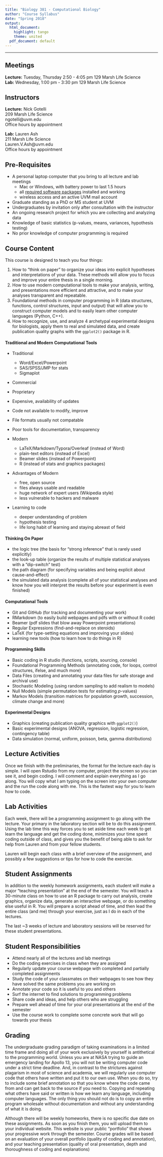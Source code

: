 ```yaml
---
title: "Biology 381 - Computational Biology"
author: "Course Syllabus"
date: "Spring 2018"
output:
  html_document:
    highlight: tango
    theme: united
  pdf_document: default
---
```


___

## Meetings

**Lecture:** Tuesday, Thursday 2:50 - 4:05 pm 129 Marsh Life Science   
**Lab:** Wednesday, 1:00 pm - 3:30 pm 129 Marsh Life Science

## Instructors

**Lecture:** Nick Gotelli   
209 Marsh Life Science   
ngotelli@uvm.edu   
Office hours by appointment

**Lab:** Lauren Ash   
211 Marsh Life Science   
Lauren.V.Ash@uvm.edu   
Office hours by appointment

## Pre-Requisites
* A personal laptop computer that you bring to all lecture and lab meetings
    - Mac or Windows, with battery power to last 1.5 hours
    - all [required software packages](CourseMaterials/SoftwareInstallation.html) installed and working
    - wireless access and an active UVM mail account
* Graduate standing as a PhD or MS student at UVM
* Undergraduates by invitation only after consultation with the instructor
* An ongoing research project for which you are collecting and analyzing data
* Knowledge of basic statistics (p-values, means, variances, hypothesis testing)
* No prior knowledge of computer programming is required

## Course Content
This course is designed to teach you four things:

1. How to "think on paper" to organize your ideas into explicit hypotheses and interpretations of your data. These methods will allow you to focus and improve your entire thesis in a single morning.  
2. How to use modern computational tools to make your analysis, writing, and presentations more efficient and attractive, and to make your analyses transparent and repeatable.
3. Foundational methods in computer programming in R (data structures, functions, control structures, input and output) that will allow you to construct computer models and to easily learn other computer languages (Python, C++).
4. How to recognize, use, and analyze 4 archetypal experimental designs for biologists, apply them to real and simulated data, and create publication quality graphs with the `ggplot2()` package in R.

#### Traditional and Modern Computational Tools
- Traditional
    + Word/Excel/Powerpoint
    + SAS/SPSS/JMP for stats
    + Sigmaplot

- Commercial
- Proprietary

- Expensive, availability of updates
- Code not available to modify, improve
- File formats usually not compatable
- Poor tools for documentation, transparency

- Modern
    + LaTeX/Markdown/Typora/Overleaf (instead of Word)
    + plain-text editors (instead of Excel)
    + Beamer slides (instead of Powerpoint)
    + R (instead of stats and graphics packages)
    
- Advantages of Modern
    + free, open source
    + files always usable and readable
    + huge network of expert users (Wikipedia style)
    + less vulnerable to hackers and malware
    
- Learning to code
    + deeper understanding of problem
    + hypothesis testing
    + life long habit of learning and staying abreast of field
    
#### Thinking On Paper
- the logic tree (the basis for "strong inference" that is rarely used explicitly)
- the look-up table (organize the results of multiple statistical analyses with a "dip-switch" test)
- the path diagram (for specifying variables and being explicit about cause-and-effect)
- the simulated data analysis (complete all of your statistical analyses and know how you will interpret the results before your experiment is even finished)


#### Computational Tools
- Git and GitHub (for tracking and documenting your work)
- RMarkdown (to easily build webpages and pdfs with or without R code)
- Beamer (pdf slides that blow away Powerpoint presentations)
- Regular Expressions (find-and-replace on steroids)
- LaTeX (for type-setting equations and improving your slides)
- learning new tools (how to learn how to do things in R)

#### Programming Skills
- Basic coding in R studio (functions, scripts, sourcing, console)
- Foundational Programming Methods (annotating code, for loops, control structures, ifelse, and much more) 
- Data Files (creating and annotating your data files for safe storage and archival use)
- Stochastic Modeling (using random sampling to add realism to models)
- Null Models (simple permutation tests for estimating *p*-values)
- Markov Models (transition matrices for population growth, succession, climate change and more)

#### Experimental Designs
- Graphics (creating publication quality graphics with `ggplot2()`)
- Basic experimental designs (ANOVA, regression, logistic regression, contingency table)
- Data simulation (normal, uniform, poisson, beta, gamma distributions)

## Lecture Activities
Once we finish with the preliminaries, the format for the lecture each day is simple. I will open Rstudio from my computer, project the screen so you can see it, and begin coding. I will comment and explain everything as I go along. You will copy what I am typing on the screen into your own computer and the run the code along with me. This is the fastest way for you to learn how to code.

## Lab Activities
Each week, there will be a programming assignment to go along with the lecture. Your primary in the laboratory section will be to do this assignment. Using the lab time this way forces you to set aside time each week to get learn the language and get the coding done, minimizes your time spent coding outside of class, and gives you the benefit of being able to ask for help from Lauren and from your fellow students.

Lauren will begin each class with a brief overview of the assignment, and possibly a few suggestions or tips for how to code the exercise. 

## Student Assignments
In addition to the weekly homework assignments, each student will make a major "teaching presentation" at the end of the semester.  You will teach a 30-minute class on how to use an R package to carry out analysis, create graphics, organize data, generate an interactive webpage, or do something else useful in R. You will prepare a script ahead of time, and then lead the entire class (and me) through your exercise, just as I do in each of the lectures.

The last ~3 weeks of lecture and laboratory sessions will be reserved for these student presentations. 

## Student Responsibilities

* Attend nearly all of the lectures and lab meetings
* Do the coding exercises in class when they are assigned
* Regularly update your course webpage with completed and partially completed assignments
* Study the code of your classmates on their webpages to see how they have solved the same problems you are working on
* Annotate your code so it is useful to you and others
* Surf the internet to find solutions to programming problems
* Share code and ideas, and help others who are struggling
* Prepare well ahead of time for your oral presentations at the end of the semester
* Use the course work to complete some concrete work that will go towards your thesis

## Grading
The undergraduate grading paradigm of taking examinations in a limited time frame and doing all of your work exclusively by yourself is antithetical to the programming world. Unless you are at NASA trying to guide an emergency landing for Apollo 13, you will not be writing computer code under a strict time deadline. And, in contrast to the strictures against plagarism in most of science and academia, we will regularly use computer code that others have written and put it to our own use. When you do so, try to include some brief annotation so that you know where the code came from and can get back to the source if you need to. Copying and repeating what others have said or written is how we learn any language, including computer languages. The only thing you should not do is to copy an entire program wholesale without documentation and without any understanding of what it is doing.

Although there will be weekly homeworks, there is no specific due date on these assignments. As soon as you finish them,  you will upload them to your individual website. This website is your public "portfolio" that shows your progressive work through the semester. Course grades will be based on an evaluation of your overall portfolio (quality of coding and annotation), and your teaching presentation (quality of oral presentation, depth and thoroughness of coding and explanations)


